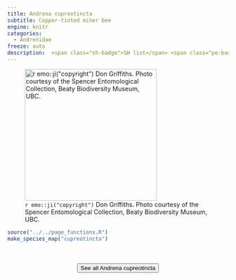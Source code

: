 ```yaml
---
title: Andrena cupreotincta
subtitle: Copper-tinted miner bee
engine: knitr
categories:
  - Andrenidae
freeze: auto
description:  <span class="sh-badge">SH list</span> <span class="pe-badge">PM Evidence</span>
---
```

![`r emo::ji("copyright")` Don Griffiths. Photo courtesy of the Spencer Entomological Collection, Beaty Biodiversity Museum, UBC.](https://www.zoology.ubc.ca/entomology/main/Hymenoptera/Andrenidae/Andrena%20cupreotincta%20(3lateral).jpg){height=300}





```r
source("../../page_functions.R")
make_species_map("cupreotincta")
```
<br><br>
<center>


<a href="https://www.zoology.ubc.ca/entomology/main/Hymenoptera/Andrenidae/Andrena%20cupreotincta.php"><button type="button" class="btn btn-secondary">See all Andrena cupreotincta <i class="fa-solid fa-arrow-up-right-from-square"></i> </button></a>
</center>
